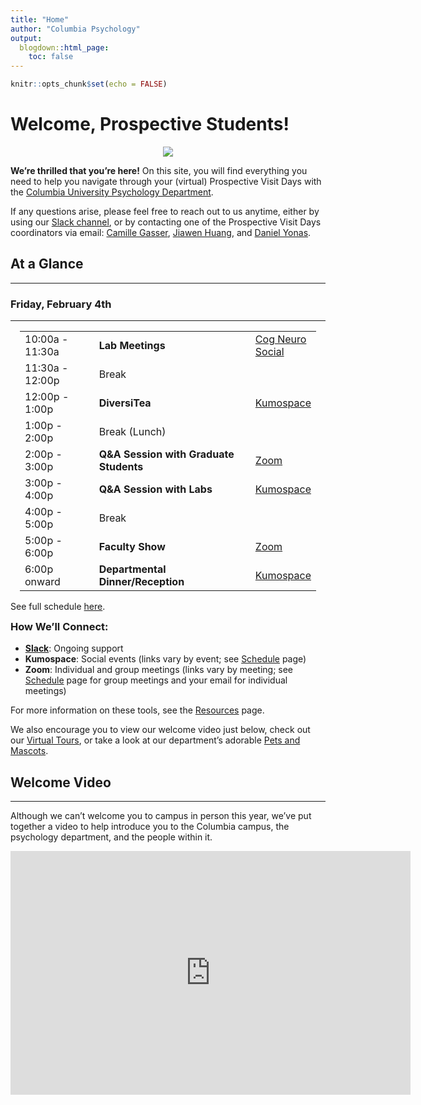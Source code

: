 ```yaml
---
title: "Home"
author: "Columbia Psychology"
output:
  blogdown::html_page:
    toc: false
---
```


```r
knitr::opts_chunk$set(echo = FALSE)
```

# Welcome, Prospective Students!

<div class="row">
<div class="col-md-2">
<p style="text-align:center;"><img src="/images/culogo.png"></p>
</div>
<div class="col-md-10">**We're thrilled that you're here!** On this site, you will find everything you need to help you navigate through your (virtual) Prospective Visit Days with the [Columbia University Psychology Department](https://psychology.columbia.edu/){target="_blank"}. 

If any questions arise, please feel free to reach out to us anytime, either by using our [Slack channel](https://join.slack.com/t/cu-prospectives-2022/shared_invite/zt-11arqkc7r-oclGLi3pWiVqVb4cssor1Q){target="_blank"}, or by contacting one of the Prospective Visit Days coordinators via email: [Camille  Gasser](mailto:cg3083@columbia.edu){target="_blank"}, [Jiawen Huang](mailto:jh4290@columbia.edu){target="_blank"}, and [Daniel Yonas](mailto:dy2415@columbia.edu){target="_blank"}.
</div>
</div>

## At a Glance

---

<div class="row">
<div class="col-md-8">
### Friday, February 4th

---

<div class="row" style="padding-left: 15px; padding-right: 15px;">
<table class="table table-striped">
<tr><td>10:00a - 11:30a</td><td><b>Lab Meetings</b></td><td>[Cog Neuro](https://columbiauniversity.zoom.us/j/92534552631?pwd=czFUeDQxditZYzQrczVWVG91UlFzdz09){target="_blank"}<br>[Social](https://columbiauniversity.zoom.us/j/93339861890?pwd=My84dnNOeTczOUEwZ3hsSkNxVEpsZz09){target="_blank"}</td></tr>
<tr><td>11:30a - 12:00p</td><td>Break</td><td></td></tr>
<tr><td>12:00p - 1:00p</td><td><b>DiversiTea</b></td><td>[Kumospace](https://www.kumospace.com/cupd2022){target="_blank"}</td></tr>
<tr><td>1:00p - 2:00p</td><td>Break (Lunch)</td><td></td></tr>
<tr><td>2:00p - 3:00p</td><td><b>Q&A Session with Graduate Students</b></td><td>[Zoom](https://columbiauniversity.zoom.us/j/97481662355?pwd=NXRGc25MSGo4QmsyQmkrcTcreWlkdz09){target="_blank"}</td></tr>
<tr><td>3:00p - 4:00p</td><td><b>Q&A Session with Labs</b></td><td>[Kumospace](https://www.kumospace.com/cupd2022){target="_blank"}</td></tr>
<tr><td>4:00p - 5:00p</td><td>Break</td><td></td></tr>
<tr><td>5:00p - 6:00p</td><td><b>Faculty Show</b></td><td>[Zoom](https://columbiauniversity.zoom.us/j/99783988354?pwd=amRZMzkxU0ErNEJKT3gzMXB1bnlvUT09){target="_blank"}</td></tr>
<tr><td>6:00p onward</td><td><b>Departmental Dinner/Reception</b></td><td>[Kumospace](https://www.kumospace.com/cupd2022){target="_blank"}</td></tr>
</table>
</div>

See full schedule [here](/schedule).
</div>
<div class="col-md-4">
<h3 style="padding-top: 0px; margin-top: 0;">How We'll Connect:</h3>
- **[Slack](https://join.slack.com/t/cu-prospectives-2022/shared_invite/zt-11arqkc7r-oclGLi3pWiVqVb4cssor1Q){target="_blank"}**: Ongoing support
- **Kumospace**: Social events (links vary by event; see [Schedule](/schedule) page)
- **Zoom**: Individual and group meetings (links vary by meeting; see [Schedule](/schedule) page for group meetings and your email for individual meetings)

For more information on these tools, see the [Resources](/resources) page.

We also encourage you to view our welcome video just below, check out our [Virtual Tours](/tour), or take a look at our department's adorable [Pets and Mascots](/schedule).

</div>
</div>

## Welcome Video

---

Although we can't welcome you to campus in person this year, we've put together a video to help introduce you to the Columbia campus, the psychology department, and the people within it.

<div class="video-container" style="margin-bottom:50px"><iframe width="640" height="390" src="https://www.youtube.com/embed/gMBROQDs6-w?modestbranding=1&showinfo=0&rel=0&theme=light&color=white" frameborder="0"></iframe></div>
